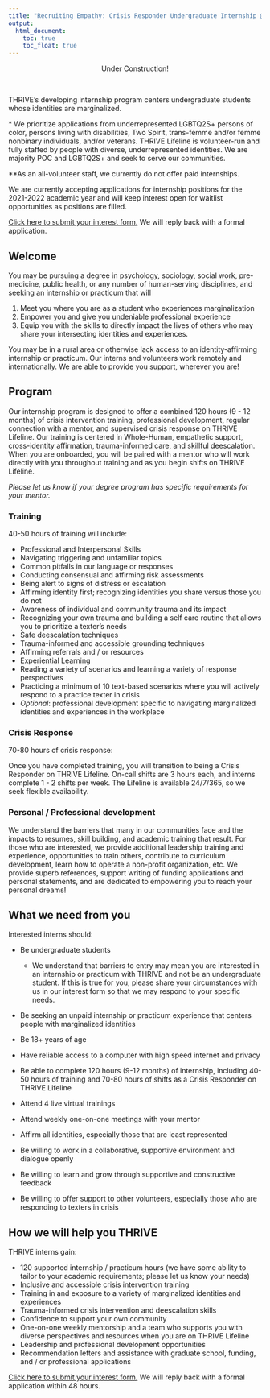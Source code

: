 ```yaml
---
title: "Recruiting Empathy: Crisis Responder Undergraduate Internship @THRIVE (RECRUIT)"
output:
  html_document:
    toc: true
    toc_float: true
---
```


<center>
<i class="fas fa-hard-hat fa-3x" aria-hidden="true"></i> Under Construction! <i class="fas fa-hard-hat fa-3x" aria-hidden="true"></i>
</center>
<br>

THRIVE’s developing internship program centers undergraduate students whose 
identities are marginalized.

\* We prioritize applications from underrepresented LGBTQ2S+ persons of color, 
persons living with disabilities, Two Spirit, trans-femme and/or 
femme nonbinary individuals, and/or veterans. 
THRIVE Lifeline is volunteer-run and fully staffed by people with diverse, 
underrepresented identities. 
We are majority POC and LGBTQ2S+ and seek to serve our communities. 

**As an all-volunteer staff, we currently do not offer paid internships.

We are currently accepting applications for internship positions for the 
2021-2022 academic year and will keep interest open for waitlist opportunities 
as positions are filled.

[Click here to submit your interest form.](https://form.jotform.com/212686020923149)
We will reply back with a formal application.

## Welcome

You may be pursuing a degree in psychology, sociology, social work, 
pre-medicine, public health, or any number of human-serving disciplines, 
and seeking an internship or practicum that will 

1. Meet you where you are as a student who experiences marginalization
2. Empower you and give you undeniable professional experience
3. Equip you with the skills to directly impact the lives of others who may share your intersecting identities and experiences.

You may be in a rural area or otherwise lack access to an identity-affirming 
internship or practicum. 
Our interns and volunteers work remotely and internationally. 
We are able to provide you support, wherever you are!

## Program

Our internship program is designed to offer a combined 120 hours 
(9 - 12 months) of crisis intervention training, professional development, 
regular connection with a mentor, and supervised crisis response on 
THRIVE Lifeline. 
Our training is centered in Whole-Human, empathetic support, cross-identity 
affirmation, trauma-informed care, and skillful deescalation.
When you are onboarded, you will be paired  with a mentor who will work 
directly with you throughout training and as you begin shifts on 
THRIVE Lifeline. 

*Please let us know if your degree program has specific requirements for*
*your mentor.*

### Training

40-50 hours of training will include:

- Professional and Interpersonal Skills
- Navigating triggering and unfamiliar topics 
- Common pitfalls in our language or responses 
- Conducting consensual and affirming risk assessments
- Being alert to signs of distress or escalation
- Affirming identity first; recognizing identities you share versus those you do not
- Awareness of individual and community trauma and its impact
- Recognizing your own trauma and building a self care routine that allows you to prioritize a texter’s needs
- Safe deescalation techniques
- Trauma-informed and accessible grounding techniques
- Affirming referrals and / or resources 
- Experiential Learning 
- Reading a variety of scenarios and learning a variety of response perspectives
- Practicing a minimum of 10 text-based scenarios where you will actively respond to a practice texter in crisis
- *Optional*: professional development specific to navigating marginalized identities and experiences in the workplace

### Crisis Response

70-80 hours of crisis response:

Once you have completed training, you will transition to being a 
Crisis Responder on THRIVE Lifeline. 
On-call shifts are 3 hours each, and interns complete 1 - 2 shifts per week. 
The Lifeline is available 24/7/365, so we seek flexible availability.

### Personal / Professional development

We understand the barriers that many in our communities face and the impacts 
to resumes, skill building, and academic training that result. 
For those who are interested, we provide additional leadership training and 
experience, opportunities to train others, contribute to curriculum 
development, learn how to operate a non-profit organization, etc. 
We provide superb references, support writing of funding applications and 
personal statements, and are dedicated to empowering you to reach your 
personal dreams!

## What we need from you
Interested interns should: 

  - Be undergraduate students
  
    - We understand that barriers to entry may mean you are interested in an 
    internship or practicum with THRIVE and not be an undergraduate student. 
    If this is true for you, please share your circumstances with us in our 
    interest form so that we may respond to your specific needs.
    
  - Be seeking an unpaid internship or practicum experience that centers people 
  with marginalized identities
  - Be 18+ years of age
  - Have reliable access to a computer with high speed internet and privacy
  - Be able to complete 120 hours (9-12 months) of internship, 
  including 40-50 hours of training and 70-80 hours of shifts as a 
  Crisis Responder on THRIVE Lifeline
  - Attend 4 live virtual trainings
  - Attend weekly one-on-one meetings with your mentor
  - Affirm all identities, especially those that are least represented
  - Be willing to work in a collaborative, supportive environment and dialogue 
  openly
  - Be willing to learn and grow through supportive and constructive feedback
  - Be willing to offer support to other volunteers, especially those who are 
  responding to texters in crisis

## How we will help you THRIVE

THRIVE interns gain:

  - 120 supported internship / practicum hours (we have some ability to 
  tailor to your academic requirements; please let us know your needs)
  - Inclusive and accessible crisis intervention training
  - Training in and exposure to a variety of marginalized identities and 
  experiences
  - Trauma-informed crisis intervention and deescalation skills
  - Confidence to support your own community
  - One-on-one weekly mentorship and a team who supports you with diverse 
  perspectives and resources when you are on THRIVE Lifeline
  - Leadership and professional development opportunities
  - Recommendation letters and assistance with graduate school, funding, 
  and / or professional applications

[Click here to submit your interest form.](https://form.jotform.com/212686020923149)
We will reply back with a formal application within 48 hours.
